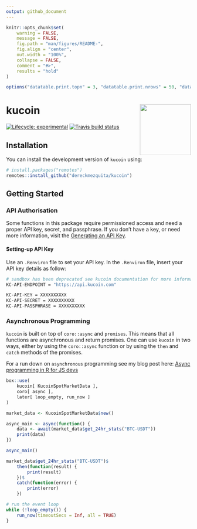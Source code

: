 ```yaml
---
output: github_document
---
```


```r
knitr::opts_chunk$set(
    warning = FALSE,
    message = FALSE,
    fig.path = "man/figures/README-",
    fig.align = "center",
    out.width = "100%",
    collapse = FALSE,
    comment = "#>",
    results = "hold"
)

options("datatable.print.topn" = 3, "datatable.print.nrows" = 50, "datatable.print.class" = TRUE, "datatable.print.trunc.cols" = TRUE)
```

# kucoin <img src="man/figures/logo-small.png" align="right" height="139" />

<!-- badges: start -->
[![Lifecycle: experimental](https://img.shields.io/badge/lifecycle-experimental-orange.svg)](https://www.tidyverse.org/lifecycle/#experimental)
[![Travis build status](https://travis-ci.org/dereckmezquita/kucoin.svg?branch=master)](https://travis-ci.org/dereckmezquita/kucoin)
<!-- badges: end -->

## Installation

You can install the development version of `kucoin` using:

```r
# install.packages("remotes")
remotes::install_github("dereckmezquita/kucoin")
```

## Getting Started

### API Authorisation

Some functions in this package require permissioned access and need a proper API key, secret, and passphrase. If you don't have a key, or need more information, visit the [Generating an API Key](https://docs.kucoin.com/#generating-an-api-key){target="_blank}.

#### Setting-up API Key

Use an `.Renviron` file to set your API key. In the `.Renviron` file, insert your API key details as follow:

```bash
# sandbox has been deprecated see kucoin documentation for more information
KC-API-ENDPOINT = "https://api.kucoin.com"

KC-API-KEY = XXXXXXXXXX
KC-API-SECRET = XXXXXXXXXX
KC-API-PASSPHRASE = XXXXXXXXXX
```

### Asynchronous Programming

`kucoin` is built on top of `coro::async` and `promises`. This means that all functions are asynchronous and return promises. One can use `kucoin` in two ways, either by using the `coro::async` function or by using the `then` and `catch` methods of the promises.

For a run down on `asynchronous` programming see my blog post here: [Async programming in R for JS devs](https://derecksnotes.com/blog/20250208_async-programming-in-R-for-JS-devs)

```r
box::use(
    kucoin[ KucoinSpotMarketData ],
    coro[ async ],
    later[ loop_empty, run_now ]
)

market_data <- KucoinSpotMarketData$new()

async_main <- async(function() {
    data <- await(market_data$get_24hr_stats("BTC-USDT"))
    print(data)
})

async_main()

market_data$get_24hr_stats("BTC-USDT")$
    then(function(result) {
        print(result)
    })$
    catch(function(error) {
        print(error)
    })

# run the event loop
while (!loop_empty()) {
    run_now(timeoutSecs = Inf, all = TRUE)
}
```
